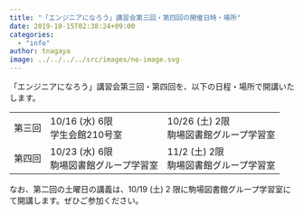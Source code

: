 ```yaml
---
title: "「エンジニアになろう」講習会第三回・第四回の開催日時・場所"
date: 2019-10-15T02:38:24+09:00
categories:
  - "info"
author: tnagaya
image: ../../../../src/images/no-image.svg
---
```


「エンジニアになろう」講習会第三回・第四回を、以下の日程・場所で開講いたします。

<table>
  <tbody>
    <tr>
      <td>第三回</td>
      <td>
        10/16 (水) 6限
        <br />
        学生会館210号室
      </td>
      <td>
        10/26 (土) 2限
        <br />
        駒場図書館グループ学習室
      </td>
    </tr>
    <tr>
      <td>第四回</td>
      <td>
        10/23 (水) 6限
        <br />
        駒場図書館グループ学習室
      </td>
      <td>
        11/2 (土) 2限
        <br />
        駒場図書館グループ学習室
      </td>
    </tr>
  </tbody>
</table>

なお、第二回の土曜日の講義は、10/19 (土) 2 限に駒場図書館グループ学習室にて開講します。ぜひご参加ください。
